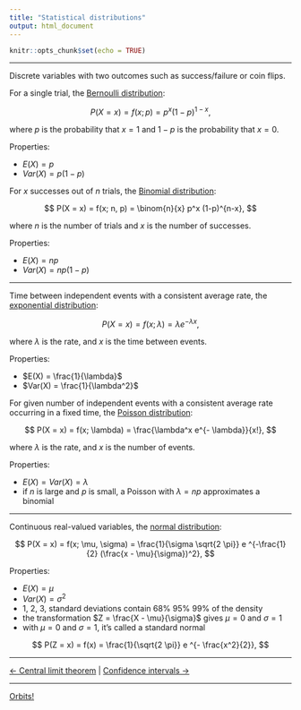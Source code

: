 ```yaml
---
title: "Statistical distributions"
output: html_document
---
```


```r
knitr::opts_chunk$set(echo = TRUE)
```

***

Discrete variables with two outcomes such as success/failure or coin flips.

For a single trial, the [Bernoulli distribution][1]:

$$
P(X = x) = f(x;p) = p^x (1-p)^{1-x},
$$

where $p$ is the probability that $x = 1$ and $1 - p$ is the probability that $x = 0$.

Properties:

- $E(X) = p$
- $Var(X) = p(1 - p)$

For $x$ successes out of $n$ trials, the [Binomial distribution][2]:

$$
P(X = x) = f(x; n, p) = \binom{n}{x} p^x (1-p)^{n-x},
$$

where $n$ is the number of trials and $x$ is the number of successes.

Properties:

- $E(X) = np$
- $Var(X) = np(1 - p)$

***

Time between independent events with a consistent average rate, the [exponential distribution][4]:

$$
P(X = x) = f(x; \lambda) = \lambda e^{- \lambda x},
$$

where $\lambda$ is the rate, and $x$ is the time between events.

Properties:

- $E(X) = \frac{1}{\lambda}$
- $Var(X) = \frac{1}{\lambda^2}$

For given number of independent events with a consistent average rate occurring in a fixed time, the [Poisson distribution][5]:

$$
P(X = x) = f(x; \lambda) = \frac{\lambda^x e^{- \lambda}}{x!},
$$

where $\lambda$ is the rate, and $x$ is the number of events.

Properties:

- $E(X) = Var(X) = \lambda$
- if $n$ is large and $p$ is small, a Poisson with $\lambda = n p$ approximates a binomial

***

Continuous real-valued variables, the [normal distribution][3]:

$$
P(X = x) = f(x; \mu, \sigma) = \frac{1}{\sigma \sqrt{2 \pi}} e ^{-\frac{1}{2} (\frac{x - \mu}{\sigma})^2},
$$

Properties:

- $E(X) = \mu$
- $Var(X) = \sigma^2$
- 1, 2, 3, standard deviations contain 68% 95% 99% of the density
- the transformation $Z = \frac{X - \mu}{\sigma}$ gives $\mu = 0$ and $\sigma = 1$
- with $\mu = 0$ and $\sigma = 1$, it's called a standard normal

$$
P(Z = x) = f(x) = \frac{1}{\sqrt{2 \pi}} e ^{- \frac{x^2}{2}},
$$

***

[<- Central limit theorem](./central_limit.html) | [Confidence intervals ->](./stat_inf.html)

[1]: https://en.wikipedia.org/wiki/Bernoulli_distribution
[2]: https://en.wikipedia.org/wiki/Binomial_distribution
[3]: https://en.wikipedia.org/wiki/Normal_distribution
[4]: https://en.wikipedia.org/wiki/Exponential_distribution
[5]: https://en.wikipedia.org/wiki/Poisson_distribution

***

[Orbits!](../index.html)
